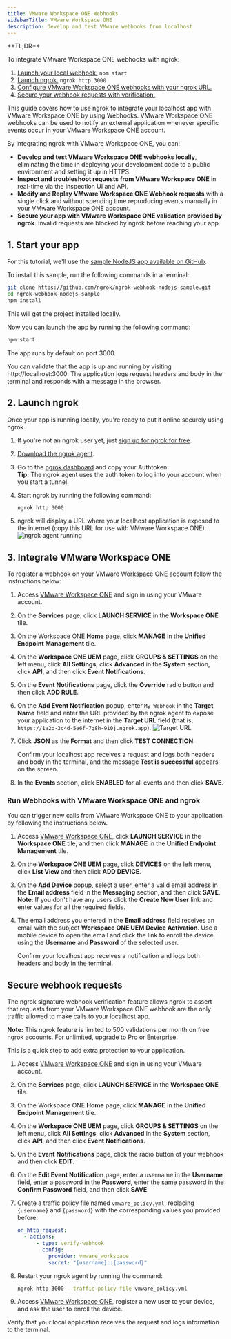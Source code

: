 ```yaml
---
title: VMware Workspace ONE Webhooks
sidebarTitle: VMware Workspace ONE
description: Develop and test VMware webhooks from localhost
---
```



<Tip>
**TL;DR**

To integrate VMware Workspace ONE webhooks with ngrok:

1. [Launch your local webhook.](#start-your-app) `npm start`
1. [Launch ngrok.](#start-ngrok) `ngrok http 3000`
1. [Configure VMware Workspace ONE webhooks with your ngrok URL.](#setup-webhook)
1. [Secure your webhook requests with verification.](#security)
   </Tip>

This guide covers how to use ngrok to integrate your localhost app with VMware Workspace ONE by using Webhooks.
VMware Workspace ONE webhooks can be used to notify an external application whenever specific events occur in your VMware Workspace ONE account.

By integrating ngrok with VMware Workspace ONE, you can:

- **Develop and test VMware Workspace ONE webhooks locally**, eliminating the time in deploying your development code to a public environment and setting it up in HTTPS.
- **Inspect and troubleshoot requests from VMware Workspace ONE** in real-time via the inspection UI and API.
- **Modify and Replay VMware Workspace ONE Webhook requests** with a single click and without spending time reproducing events manually in your VMware Workspace ONE account.
- **Secure your app with VMware Workspace ONE validation provided by ngrok**. Invalid requests are blocked by ngrok before reaching your app.

## 1. Start your app

For this tutorial, we'll use the [sample NodeJS app available on GitHub](https://github.com/ngrok/ngrok-webhook-nodejs-sample).

To install this sample, run the following commands in a terminal:

```bash
git clone https://github.com/ngrok/ngrok-webhook-nodejs-sample.git
cd ngrok-webhook-nodejs-sample
npm install
```

This will get the project installed locally.

Now you can launch the app by running the following command:

```bash
npm start
```

The app runs by default on port 3000.

You can validate that the app is up and running by visiting http://localhost:3000. The application logs request headers and body in the terminal and responds with a message in the browser.

## 2. Launch ngrok

Once your app is running locally, you're ready to put it online securely using ngrok.

1. If you're not an ngrok user yet, just [sign up for ngrok for free](https://ngrok.com/signup).

1. [Download the ngrok agent](https://download.ngrok.com).

1. Go to the [ngrok dashboard](https://dashboard.ngrok.com) and copy your Authtoken. <br />
   **Tip:** The ngrok agent uses the auth token to log into your account when you start a tunnel.
1. Start ngrok by running the following command:

   ```bash
   ngrok http 3000
   ```

1. ngrok will display a URL where your localhost application is exposed to the internet (copy this URL for use with VMware Workspace ONE).
   ![ngrok agent running](../img/twilio/img/launch_ngrok_tunnel.png)

## 3. Integrate VMware Workspace ONE

To register a webhook on your VMware Workspace ONE account follow the instructions below:

1. Access [VMware Workspace ONE](https://console.cloud.vmware.com/) and sign in using your VMware account.

1. On the **Services** page, click **LAUNCH SERVICE** in the **Workspace ONE** tile.

1. On the Workspace ONE **Home** page, click **MANAGE** in the **Unified Endpoint Management** tile.

1. On the **Workspace ONE UEM** page, click **GROUPS & SETTINGS** on the left menu, click **All Settings**, click **Advanced** in the **System** section, click **API**, and then click **Event Notifications**.

1. On the **Event Notifications** page, click the **Override** radio button and then click **ADD RULE**.

1. On the **Add Event Notification** popup, enter `My Webhook` in the **Target Name** field and enter the URL provided by the ngrok agent to expose your application to the internet in the **Target URL** field (that is, `https://1a2b-3c4d-5e6f-7g8h-9i0j.ngrok.app`).
   ![Target URL](../img/vmware/img/ngrok_url_configuration_vmware.png)

1. Click **JSON** as the **Format** and then click **TEST CONNECTION**.

   Confirm your localhost app receives a request and logs both headers and body in the terminal, and the message **Test is successful** appears on the screen.

1. In the **Events** section, click **ENABLED** for all events and then click **SAVE**.

### Run Webhooks with VMware Workspace ONE and ngrok

You can trigger new calls from VMware Workspace ONE to your application by following the instructions below.

1. Access [VMware Workspace ONE](https://console.cloud.vmware.com/), click **LAUNCH SERVICE** in the **Workspace ONE** tile, and then click **MANAGE** in the **Unified Endpoint Management** tile.

1. On the **Workspace ONE UEM** page, click **DEVICES** on the left menu, click **List View** and then click **ADD DEVICE**.

1. On the **Add Device** popup, select a user, enter a valid email address in the **Email address** field in the **Messaging** section, and then click **SAVE**.
   **Note**: If you don't have any users click the **Create New User** link and enter values for all the required fields.

1. The email address you entered in the **Email address** field receives an email with the subject **Workspace ONE UEM Device Activation**. Use a mobile device to open the email and click the link to enroll the device using the **Username** and **Password** of the selected user.

   Confirm your localhost app receives a notification and logs both headers and body in the terminal.

<InspectingRequests />

<ReplayingRequests />

## Secure webhook requests

The ngrok signature webhook verification feature allows ngrok to assert that requests from your VMware Workspace ONE webhook are the only traffic allowed to make calls to your localhost app.

**Note:** This ngrok feature is limited to 500 validations per month on free ngrok accounts. For unlimited, upgrade to Pro or Enterprise.

This is a quick step to add extra protection to your application.

1. Access [VMware Workspace ONE](https://console.cloud.vmware.com/) and sign in using your VMware account.

1. On the **Services** page, click **LAUNCH SERVICE** in the **Workspace ONE** tile.

1. On the Workspace ONE **Home** page, click **MANAGE** in the **Unified Endpoint Management** tile.

1. On the **Workspace ONE UEM** page, click **GROUPS & SETTINGS** on the left menu, click **All Settings**, click **Advanced** in the **System** section, click **API**, and then click **Event Notifications**.

1. On the **Event Notifications** page, click the radio button of your webhook and then click **EDIT**.

1. On the **Edit Event Notification** page, enter a username in the **Username** field, enter a password in the **Password**, enter the same password in the **Confirm Password** field, and then click **SAVE**.

1. Create a traffic policy file named `vmware_policy.yml`, replacing `{username}` and `{password}` with the corresponding values you provided before:

   ```yaml
   on_http_request:
     - actions:
         - type: verify-webhook
           config:
             provider: vmware_workspace
             secret: "{username}::{password}"
   ```

1. Restart your ngrok agent by running the command:

   ```bash
   ngrok http 3000 --traffic-policy-file vmware_policy.yml
   ```

1. Access [VMware Workspace ONE](https://console.cloud.vmware.com/), register a new user to your device, and ask the user to enroll the device.

Verify that your local application receives the request and logs information to the terminal.
